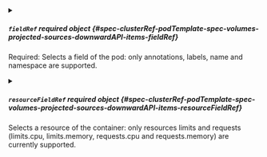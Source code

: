 

<PartialPath />



<details className="config-field" data-expandable="true">
<summary>

##### `fieldRef` <span className="config-field-required" data-required="false">required</span> <span className="config-field-type">object</span> <span className="config-field-default"></span> <span className="config-field-enum"></span> {#spec-clusterRef-podTemplate-spec-volumes-projected-sources-downwardAPI-items-fieldRef}

Required: Selects a field of the pod: only annotations, labels, name and namespace are supported.

</summary>

<PartialFieldRefreference />


</details>



<details className="config-field" data-expandable="true">
<summary>

##### `resourceFieldRef` <span className="config-field-required" data-required="false">required</span> <span className="config-field-type">object</span> <span className="config-field-default"></span> <span className="config-field-enum"></span> {#spec-clusterRef-podTemplate-spec-volumes-projected-sources-downwardAPI-items-resourceFieldRef}

Selects a resource of the container: only resources limits and requests
(limits.cpu, limits.memory, requests.cpu and requests.memory) are currently supported.

</summary>

<PartialResourceFieldRefreference />


</details>


<PartialMode />
